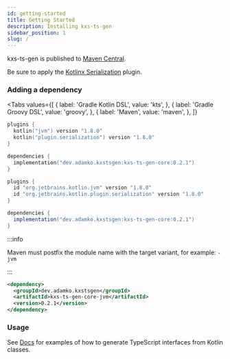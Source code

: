 ```yaml
---
id: getting-started
title: Getting Started
description: Installing kxs-ts-gen
sidebar_position: 1
slug: /
---
```




kxs-ts-gen is published to [Maven Central](https://search.maven.org/search?q=g:dev.adamko.kxstsgen).

Be sure to apply the [Kotlinx Serialization](https://github.com/Kotlin/kotlinx.serialization) plugin.

### Adding a dependency

<!-- [//]: # (@formatter:off) -->

<Tabs
  values={[
    { label: 'Gradle Kotlin DSL', value: 'kts', },
    { label: 'Gradle Groovy DSL', value: 'groovy', },
    { label: 'Maven', value: 'maven', },
  ]}
>
<TabItem value="kts">

```kts
plugins {
  kotlin("jvm") version "1.8.0"
  kotlin("plugin.serialization") version "1.8.0"
}

dependencies {
  implementation("dev.adamko.kxstsgen:kxs-ts-gen-core:0.2.1")
}
```

</TabItem>
<TabItem value="groovy">

```groovy
plugins {
  id "org.jetbrains.kotlin.jvm" version "1.8.0"
  id "org.jetbrains.kotlin.plugin.serialization" version "1.8.0"
}

dependencies {
  implementation("dev.adamko.kxstsgen:kxs-ts-gen-core:0.2.1")
}
```

</TabItem>
<TabItem value="maven">

:::info

Maven must postfix the module name with the target variant, for example: `-jvm`

:::

```xml
<dependency>
  <groupId>dev.adamko.kxstsgen</groupId>
  <artifactId>kxs-ts-gen-core-jvm</artifactId>
  <version>0.2.1</version>
</dependency>
```

</TabItem>
</Tabs>

<!-- [//]: # (@formatter:on) -->

### Usage

See [Docs](/docs) for examples of how to generate TypeScript interfaces from Kotlin classes.
